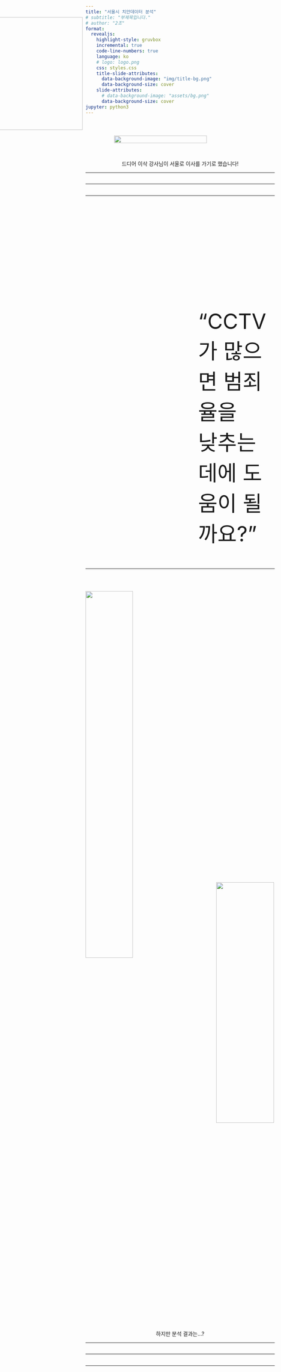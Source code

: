 ```yaml
---
title: "서울시 치안데이터 분석"
# subtitle: "부제목입니다."
# author: "2조"
format: 
  revealjs:
    highlight-style: gruvbox
    incremental: true  
    code-line-numbers: true
    language: ko
    # logo: logo.png
    css: styles.css
    title-slide-attributes: 
      data-background-image: "img/title-bg.png"
      data-background-size: cover
    slide-attributes:
      # data-background-image: "assets/bg.png"
      data-background-size: cover
jupyter: python3
---
```



## {data-background-image="img/default-bg.png"}
<div style="width: 100%; display: flex; justify-content: center; flex-direction: column;">
<img src="img/toast.png" style="display: block; margin: 30px auto; width: 70%; margin-top:10px;"/>

<p style="display: block; margin: 0 auto;">드디어 이삭 강사님이 서울로 이사를 가기로 했습니다!</p>

</div>




---

## {data-background-image="img/list-bg.png"}



---

## {data-background-image="img/data-bg.png"}


---

## {data-background-image="img/default-bg.png"}
<div>
<p style="position:absolute; top:0px;"></p>
<p style="margin-top:300px; margin-left:300px; font-size: 56px;">"CCTV가 많으면 범죄율을 <br/> 낮추는 데에 도움이 될까요?"</p>

<img src = "img/police.png"
  style="position: absolute; top: 100px; left:-80px; width: 300px;"
/>
</div>







---

## {data-background-image="img/default-bg.png"}

<div style="width:100%;">
  <img src="img/cctv-news.png" style="margin-top: 30px; width: 50%;"/>

  <p style="text-align: center;">하지만 분석 결과는...?</p>

  <img src="img/yellow.png" style="margin-top: 30px; position:absolute; bottom:0px; margin-top: 30px; position:absolute; bottom: 0px; right: 0px; width: 40%;"/>

</div>

---

## {data-background-image="img/default-bg.png"}




--- 

## {data-background-image="img/result-bg.png"}




---

## {data-background-image="img/final-bg.png"}
